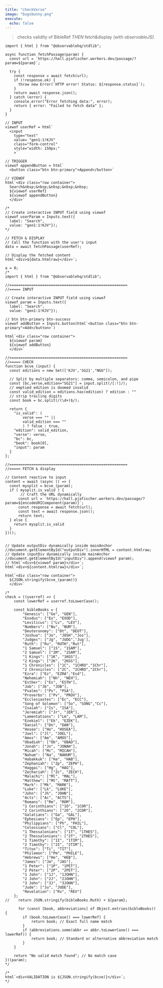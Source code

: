 ```yaml
---
title: "checkVerse"
image: "bugsbunny.png"
execute:
  echo: false
---
```


> checks validity of BibleRef *THEN* fetch&display (with *observableJS).*

::: {#inputDiv}
:::

::: {#outputDiv}
:::

```ojs
import { html } from "@observablehq/stdlib";

async function fetchPassage(param) {
  const url = `https://hall.pjafischer.workers.dev/passage/?param=${param}`;
  
  try {
    const response = await fetch(url);
    if (!response.ok) {
      throw new Error(`HTTP error! Status: ${response.status}`);
    }
    return await response.json();
  } catch (error) {
    console.error("Error fetching data:", error);
    return { error: "Failed to fetch data" };
  }
}

// INPUT
viewof userRef = html`
  <input 
    type="text" 
    value= "gen1:1!KJV"
    class="form-control" 
    style="width: 150px;"
    >`

// TRIGGER    
viewof appendButton = html`
  <button class="btn btn-primary">Append</button>`

// VIEWOF
html`<div class="row container">
  Search&nbsp;&nbsp;&nbsp;&nbsp;&nbsp;
  ${viewof userRef}
  ${viewof appendButton}
  </div>`

/*
// Create interactive INPUT field using viewof
viewof userParam = Inputs.text({ 
  label: "Search", 
  value: "gen1:1!KJV"});
*/

// FETCH & DISPLAY
// Call the function with the user's input
data = await fetchPassage(userRef);

// Display the fetched content
html`<div>${data.htmlraw}</div>`;
```

```ojs
a = 0;
/*
import { html } from "@observablehq/stdlib";

//======================================================
//===== INPUT 

// Create interactive INPUT field using viewof
viewof param = Inputs.text({ 
  label: "Search", 
  value: "gen1:1!KJV"});

// btn btn-primary btn-success
viewof addButton = Inputs.button(html`<button class="btn btn-primary">Add</button>`)

html`<div class="row container">
  ${viewof param} 
  ${viewof addButton}
  </div>`

//======================================================
//===== CHECK 
function bcve_(input) {
  const editions = new Set(['KJV','SG21',"NGU"]);
  
  // Split by multiple separators: comma, semicolon, and pipe
  const [bc,verse,edition="SG21"] = input.split(/[:!]/);
  // emptied edition is doomed invalid 
  const valid_edition = editions.has(edition) ? edition : ""
  // strip trailing digits
  const book = bc.split(/(\d+)$/);

  return {
    "is_valid": ( 
        verse === "" || 
        valid_edition === ""
        ) ? false : true,
    "edition": valid_edition,
    "verse": verse,
    "bc": bc,
    "book": book[0],
    "input": param
  }
};

//======================================================
//===== FETCH & display

// Content reactive to input
content = await (async () => {
  const mysplit = bcve_(param);
  if ( mysplit.is_valid ) {
       // Craft the URL dynamically
      const url = `https://hall.pjafischer.workers.dev/passage/?param=${encodeURIComponent(param)}`;
      const response = await fetch(url);
      const text = await response.json();
      return text;
  } else {
    return mysplit.is_valid
  }
})();


// Update outputDiv dynamically inside mainAnchor
//document.getElementById("outputDiv").innerHTML = content.htmlraw;
// Update inputDiv dynamically inside mainAnchor
//document.getElementById("inputDiv").append(viewof param);
// html`<div>${viewof param}</div>`;
html`<div>${content.htmlraw}</div>`;

html`<div class="row container">
  ${JSON.stringify(bcve_(param))} 
  </div>`

/*
check = ((userref) => {
    const lowerRef = userref.toLowerCase();

    const bibleBooks = {
        "Genesis": ["Ge", "GEN"],
        "Exodus": ["Ex", "EXOD"],
        "Leviticus": ["Lv", "LEV"],
        "Numbers": ["Nu", "NUM"],
        "Deuteronomy": ["Dt", "DEUT"],
        "Joshua": ["Jo", "JOSH","Jos"],
        "Judges": ["Jg", "JUDG",'Jug'],
        "Ruth": ["Ru", "RUTH","Rut"],
        "1 Samuel": ["1S", "1SAM"],
        "2 Samuel": ["2M", "2SAM"],
        "1 Kings": ["1K", "1KGS"],
        "2 Kings": ["2K", "2KGS"],
        "1 Chronicles": ["1C", "1CHRO","1Chr"],
        "2 Chronicles": ["2C", "2CHRO","2Chr"],
        "Ezra": ["Ez", "EZRA","Esd"],
        "Nehemiah": ["Nh", "NEH"],
        "Esther": ["Es", "ESTH"],
        "Job": ["Jb", "JOB"],
        "Psalms": ["Ps", "PSA"],
        "Proverbs": ["Pv", "PROV"],
        "Ecclesiastes": ["Ec", "ECC"],
        "Song of Solomon": ["So", "SONG","Cc"],
        "Isaiah": ["Is", "ISA"],
        "Jeremiah": ["Jr", "JER"],
        "Lamentations": ["Lm", "LAM"],
        "Ezekiel": ["Ek", "EZEK"],
        "Daniel": ["Dn", "DAN"],
        "Hosea": ["Ho", "HOSEA"],
        "Joel": ["Jl", "JOEL"],
        "Amos": ["Am", "AMOS"],
        "Obadiah": ["Ob", "OBAD"],
        "Jonah": ["Jn", "JONAH"],
        "Micah": ["Mc", "MICAH"],
        "Nahum": ["Na", "NAHUM"],
        "Habakkuk": ["Ha", "HAB"],
        "Zephaniah": ["Zp", "ZEPH"],
        "Haggai": ["Hg", "HAG"],
        "Zechariah": ["Zc", "ZECH"],
        "Malachi": ["Ml", "MAL"],
        "Matthew": ["Mt", "MATT"],
        "Mark": ["Mk", "MARK"],
        "Luke": ["Lk", "LUKE"],
        "John": ["Jh", "JOHN"],
        "Acts": ["Ac", "ACTS"],
        "Romans": ["Rm", "ROM"],
        "1 Corinthians": ["1O", "1COR"],
        "2 Corinthians": ["2O", "2COR"],
        "Galatians": ["Ga", "GAL"],
        "Ephesians": ["Ep", "EPH"],
        "Philippians": ["Ph", "PHIL"],
        "Colossians": ["Cl", "COL"],
        "1 Thessalonians": ["1T", "1THES"],
        "2 Thessalonians": ["2T", "2THES"],
        "1 Timothy": ["1I", "1TIM"],
        "2 Timothy": ["2I", "2TIM"],
        "Titus": ["Ti", "TIT"],
        "Philemon": ["Pm", "PHILE"],
        "Hebrews": ["He", "HEB"],
        "James": ["Jm", "JAS"],
        "1 Peter": ["1P", "1PET"],
        "2 Peter": ["2P", "2PET"],
        "1 John": ["1J", "1JOHN"],
        "2 John": ["2J", "2JOHN"],
        "3 John": ["3J", "3JOHN"],
        "Jude": ["Ju", "JUDE"],
        "Revelation": ["Rv", "REV"]
    };
//    return JSON.stringify(bibleBooks.Ruth) + ${param};
    
      for (const [book, abbreviations] of Object.entries(bibleBooks)) {
        if (book.toLowerCase() === lowerRef) {
            return book; // Exact full name match
        }
        if (abbreviations.some(abbr => abbr.toLowerCase() === lowerRef)) {
            return book; // Standard or alternative abbreviation match
        }
    }
    
    return "No valid match found"; // No match case
})(param);
*/

/*
html`<div>VALIDATION is ${JSON.stringify(bcve)}</div>`;
*/
```
